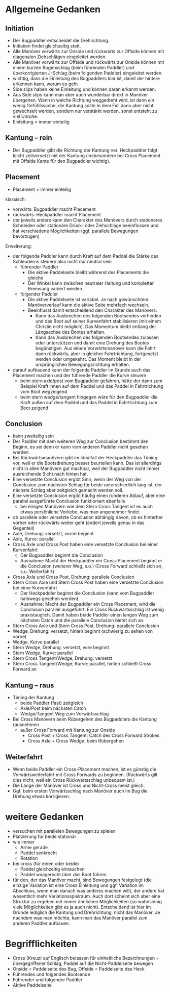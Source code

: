 # Allgemeine Gedanken {.unnumbered}

## Initiation

- Der Bugpaddler entscheidet die Drehrichtung.
- Initiation findet gleichzeitig statt.
- Alle Manöver vorwärts zur Onside und rückwärts zur Offside können mit diagonalen Ziehschlägen eingeleitet werden.
- Alle Manöver vorwärts zur Offside und rückwärts zur Onside können mit einem kurzen Bogenschlag (beim führenden Paddler) und überkorrigierten J-Schlag (beim folgenden Paddler) eingeleitet werden. 
- wichtig, dass die Einleitung des Bugpaddlers klar ist, damit der hintere erkennen kann, worum es geht
- Side slips haben keine Einleitung und können daran erkannt werden.
- Aus Side slips kann man aber auch wunderbar direkt in Manöver übergehen. Wann in welche Richtung weggedreht wird, ist dann ein wenig Gefühlssache, die Kantung sollte in dem Fall dann aber nicht gewechselt werden, sondern nur verstärkt werden, sonst entsteht zu viel Unruhe.
- Einleitung = immer einteilig

## Kantung -- rein

- Der Bugpaddler gibt die Richtung der Kantung vor. Heckpaddler folgt leicht zeitversetzt mit der Kantung (insbesondere bei Cross Placement mit Offside Kante für den Bugpaddler wichtig).


## Placement

- Placement = immer einteilig

klassisch:

- vorwärts: Bugpaddler macht Placement
- rückwärts: Heckpaddler macht Placement
- der jeweils andere kann den Charakter des Manövers durch stationäres Schneiden oder stationäre Drück- oder Ziehschläge beeinflussen und hat verschiedene Möglichkeiten (ggf. parallele Bewegungen bevorzugen)

Erweiterung: 

- der folgende Paddler kann durch Kraft auf dem Paddel die Stärke des Schleuderns steuern also nicht nur neutral sein
  - führender Paddler
    - Die aktive Paddelseite bleibt während des Placements die gleiche
    - Der Winkel kann zwischen neutraler Haltung und kompletter Bremsung variiert werden.
  - folgender Paddler
    - Die aktive Paddelseite ist variabel. Je nach gewünschtem Manöververlauf kann die aktive Seite mehrfach wechseln. 
    - Beeinflusst damit entscheidend den Charakter des Manövers:
      - Kann das Ausbrechen des folgenden Bootsendes verhinden und das Boot auf seiner Kurvenfahrt stabilisieren (mit einem Christie nicht möglich). Das Momentum bleibt entlang der Längsachse des Bootes erhalten.
      - Kann das Ausbrechen des folgenden Bootsendes zulassen oder unterstützen und damit eine Drehung des Bootes begünstigen. Aus einem Vorwärtsmanöver kann die Fahrt dann rückwärts, aber in gleicher Fahrtrichtung, fortgesetzt werden oder umgekehrt. Das Moment bleibt in der ursprünglichen Bewegungsrichtung erhalten. 
- darauf aufbauend kann der folgende Paddler im Grunde auch das Placement machen und der führende Paddler die Kurve steuern
  - beim stern axle/post vom Bugpaddler gefahren, hätte der dann zum Beispiel Kraft innen auf dem Paddel und das Paddel in Fahrtrichtung vom Boot wegzeigend
  - beim stern wedge/tangent hingegen wäre für den Bugpaddler die Kraft außen auf dem Paddel und das Paddel in Fahrtrichtung zum Boot zeigend


## Conclusion

- kann zweiteilig sein
- Der Paddler mit dem weiteren Weg zur Conclusion bestimmt den Beginn, es sei denn er kann vom anderen Paddler nicht gesehen werden.
- Bei Rückwärtsmanövern gibt im Idealfall der Heckpaddler das Timing vor, weil er die Bootsdrehung besser beurteilen kann. Das ist allerdings nicht in allen Manövern gut machbar, weil der Bugpaddler nicht immer ausreichende Sicht nach hinten hat.
- Eine versetzte Conclusion ergibt Sinn, wenn der Weg von der Conclusion zum nächsten Schlag für beide unterschiedlich lang ist, der nächste Schlag aber zeitgleich gemacht werden soll.
- Eine versetzte Conclusion ergibt häufig einen runderen Ablauf, aber eine parallel ausgeführte Conclusion funktioniert ebenfalls
  - bei einigen Manövern wie dem Stern Cross Tangent ist es auch etwas persönliche Vorliebe, was man angenehmer findet
- ob parallele oder versetzte Conclusion abhängig davon, ob es hinterher vorher oder rückwärts weiter geht (ändert jeweils genau in das Gegenteil)
- Axle, Drehung: versetzt, vorne beginnt
- Axle, Kurve: parallel
- Cross Axle und Cross Post haben eine versetzte Conclusion bei einer Kurvenfahrt
  - Der Bugpaddler beginnt die Conclusion
  - Ausnahme: Macht der Heckpaddler ein Cross-Placement beginnt er die Conclusion (weiterer Weg, s.o.) (Cross Forward schließt sich an, s.u. Weiterfahrt).
- Cross Axle und Cross Post, Drehung: parallele Conclusion
- Stern Cross Axle und Stern Cross Post haben eine versetzte Conclusion bei einer Kurvenfahrt
  - Der Heckpaddler beginnt die Conclusion (kann vom Bugpaddler halbwegs gesehen werden)
  - Ausnahme: Macht der Bugpaddler ein Cross Placement, wird die Conclusion parallel ausgeführt. Ein Cross Rückwärtsschlag ist wenig praxistauglich. Damit haben beide Paddler einen langen Weg zum nächsten Catch und die parallele Conclusion bietet sich an.
- Stern Cross Axle und Stern Cross Post, Drehung: parallele Conclusion
- Wedge, Drehung: versetzt, hinten beginnt (schwierig zu sehen von vorne)
- Wedge, Kurve parallel
- Stern Wedge, Drehung: versetzt, vore beginnt
- Stern Wedge, Kurve: parallel
- Stern Cross Tangent/Wedge, Drehung: versetzt
- Stern Cross Tangent/Wedge, Kurve: parallel, hinten schließt Cross Forward an


## Kantung -- raus

- Timing der Kantung 
  - beide Paddler (fast) zeitgleich
  - Axle/Post beim nächsten Catch
  - Wedge/Tangent Weg zum Vorwärtsschlag
- Bei Cross Manövern beim Rübergehen des Bugpaddlers die Kantung rausnehmen 
  - außer Cross Forward mit Kantung zur Onside
    - Cross Post + Cross Tangent: Catch des Cross Forward Strokes
    - Cross Axle + Cross Wedge: beim Rübergehen

## Weiterfahrt

- Wenn beide Paddler ein Cross-Placement machen, ist es günstig die Vorwärtsweiterfahrt mit Cross Forwards zu beginnen. (Rückwärts gilt dies nicht, weil ein Cross Rückwärtsschlag unbequem ist.)
- Die Länge der Manöver ist Cross und Nicht-Cross meist gleich.
- Ggf. beim ersten Vorwärtsschlag nach Manöver auch im Bug die Drehung etwas korrigieren.

# weitere Gedanken

- versuchen mit parallelen Bewegungen zu spielen
- Platzierung für beide stationär
- wie immer
   - Arme gerade
   - Paddel senkrecht
   -  Rotation
- bei cross (für einen oder beide)
   - Paddel gleichzeitig eintauchen
   - Paddel waagerecht über das Boot führen
- für den, der das Manöver macht, sind Bewegungen festgelegt (die einzige Variation ist eine Cross Einleitung und ggf. Variation im Abschluss, wenn man danach was anderes machen will), der andere hat wesentlich mehr Variationsspielraum. Auch dort scheint sich aber eine Struktur zu ergeben mit immer ähnlichen Möglichkeiten (so wahnsinnig viele Möglichkeiten gibt es ja auch nicht). Entscheidend ist hier im Grunde lediglich die Kantung und Drehrichtung, nicht das Manöver. Je nachdem was man möchte, kann man das Manöver parallel zum anderen Paddler aufbauen.

# Begrifflichkeiten {.unnumbered}
- Cross (Kreuz) auf Englisch belassen für einheitliche Bezeichnungen = übergegriffener Schlag, Paddel auf die Nicht-Paddelseite bewegen
- Onside = Paddelseite des Bug, Offside = Paddelseite des Heck
- Führendes und folgendes Bootsende
- Führender und folgender Paddler
- Aktive Paddelseite
